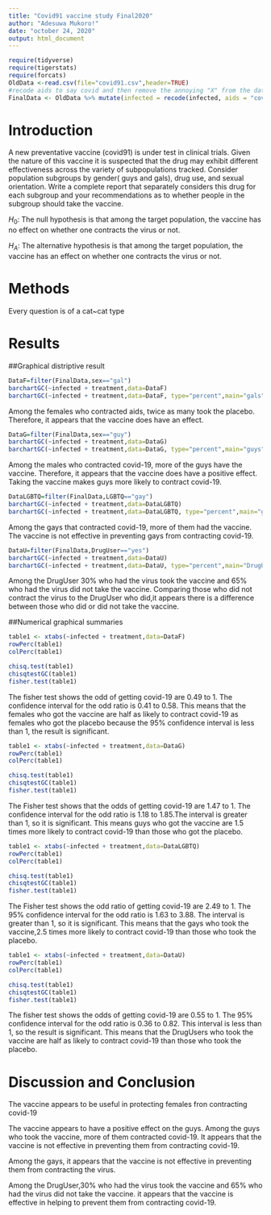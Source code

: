```yaml
---
title: "Covid91 vaccine study Final2020"
author: "Adesuwa Mukoro!"
date: "october 24, 2020"
output: html_document
---
```


```r
require(tidyverse)
require(tigerstats)
require(forcats)
OldData <-read.csv(file="covid91.csv",header=TRUE)
#recode aids to say covid and then remove the annoying "X" from the dataframe
FinalData <- OldData %>% mutate(infected = recode(infected, aids = "covid", none = "OK" )) %>% select(-one_of("X"))
```

# Introduction

<!--In this section you explain what you are trying to show.  Where did the data come from?  What is the research or other question you are trying to answer?.  If you skimp in this section expect to be marked down in your grade. Paint a picture of the project a couple of paragraphs is expected!-->

A new  preventative vaccine (covid91) is under test in clinical trials. Given the nature of this vaccine it is suspected that the drug may exhibit different effectiveness across the variety of subpopulations tracked. Consider population subgroups by gender( guys and gals), drug use, and sexual orientation. Write a complete report that separately considers this drug for each subgroup and your recommendations as to whether people in the subgroup should take the vaccine.

$H_0$: The null hypothesis is that among the target population, the vaccine has no effect on whether one contracts the virus or not.

$H_A$: The alternative hypothesis is that among the target population, the vaccine has an effect on whether one contracts the virus or not.

# Methods

<!--Decide on your methods:  use "variable analysis" or other appropriate descriptors.  Make sure to choose at least one graphical method and at least one numerical method. Discuss what data manipulations may be needed for example subsetting or other binning procedures and what sort of graphical displays and inferential tools will be used!-->

Every question is of a cat~cat type

# Results

<!--Divide this section into two sub-sections:  One for your descriptive  results and one for your inferential results.!-->

##Graphical distriptive result

```r
DataF=filter(FinalData,sex=="gal")
barchartGC(~infected + treatment,data=DataF)
barchartGC(~infected + treatment,data=DataF, type="percent",main="gals")

```

Among the females who contracted aids, twice as many took the placebo. Therefore, it appears that the vaccine does have an effect.

```r
DataG=filter(FinalData,sex=="guy")
barchartGC(~infected + treatment,data=DataG)
barchartGC(~infected + treatment,data=DataG, type="percent",main="guys")

```

Among the males who contracted covid-19, more of the guys have the vaccine. Therefore, it appears that the vaccine does have a positive effect. Taking the vaccine makes guys more likely to contract covid-19.

```r
DataLGBTQ=filter(FinalData,LGBTQ=="gay")
barchartGC(~infected + treatment,data=DataLGBTQ)
barchartGC(~infected + treatment,data=DataLGBTQ, type="percent",main="gays")

```

Among the gays that contracted covid-19, more of them had the vaccine. The vaccine is not effective in preventing gays from contracting covid-19.

```r
DataU=filter(FinalData,DrugUser=="yes")
barchartGC(~infected + treatment,data=DataU)
barchartGC(~infected + treatment,data=DataU, type="percent",main="DrugUser")

```

Among the DrugUser 30% who had the virus took the vaccine and 65% who had the virus did not take the vaccine. Comparing those who did not contract the virus to the DrugUser who did,it appears there is a difference between those who did or did not take the vaccine.

##Numerical graphical summaries

```r
table1 <- xtabs(~infected + treatment,data=DataF)
rowPerc(table1)
colPerc(table1)
```

```r
chisq.test(table1)
chisqtestGC(table1)
fisher.test(table1)
```

The fisher test shows the odd of getting covid-19 are 0.49 to 1. The confidence interval for the odd ratio is 0.41 to 0.58. This means that the females who got the vaccine are half as likely to contract covid-19 as females who got the placebo because the 95% confidence interval is less than 1, the result is significant.

```r
table1 <- xtabs(~infected + treatment,data=DataG)
rowPerc(table1)
colPerc(table1)
```

```r
chisq.test(table1)
chisqtestGC(table1)
fisher.test(table1)
```

The Fisher test shows that the odds of getting covid-19 are 1.47 to 1. The confidence interval for the odd ratio is 1.18 to 1.85.The interval is greater than 1, so it is significant. This means guys who got the vaccine are 1.5 times more likely to contract covid-19 than those who got the placebo.

```r
table1 <- xtabs(~infected + treatment,data=DataLGBTQ)
rowPerc(table1)
colPerc(table1)
```

```r
chisq.test(table1)
chisqtestGC(table1)
fisher.test(table1)
```

The Fisher test shows the odd ratio of getting covid-19 are 2.49 to 1. The 95% confidence interval for the odd ratio is 1.63 to 3.88. The interval is greater than 1, so it is significant. This means that the gays who took the vaccine,2.5 times more likely to contract covid-19 than those who took the placebo.

```r
table1 <- xtabs(~infected + treatment,data=DataU)
rowPerc(table1)
colPerc(table1)
```


```r
chisq.test(table1)
chisqtestGC(table1)
fisher.test(table1)
```

The fisher test shows the odds of getting covid-19 are 0.55 to 1. The 95% confidence interval for the odd ratio is 0.36 to 0.82. This interval is less than 1, so the result is significant. This means that the DrugUsers who took the vaccine are half as likely to contract covid-19 than those who took the placebo.

# Discussion and Conclusion

<!--Discussion and conclusion here.  If you found a relationship be sure to consider whether the relationship occurs because one of the variavbles causes the other, or whether they perhasps are related for some other reason.  Watch the chapter 6 videos from the GeorgeTown videos collection.!-->

The vaccine appears to be useful in protecting females fron contracting covid-19

The vaccine appears to have a positive effect on the guys. Among the guys who took the vaccine, more of them contracted covid-19. It appears that the vaccine is not effective in preventing them from contracting covid-19.

Among the gays, it appears that the vaccine is not effective in preventing them from contracting the virus. 

Among the DrugUser,30% who had the virus took the vaccine and 65% who had the virus did not take the vaccine. it appears that the vaccine is effective in helping to prevent them from contracting covid-19.
